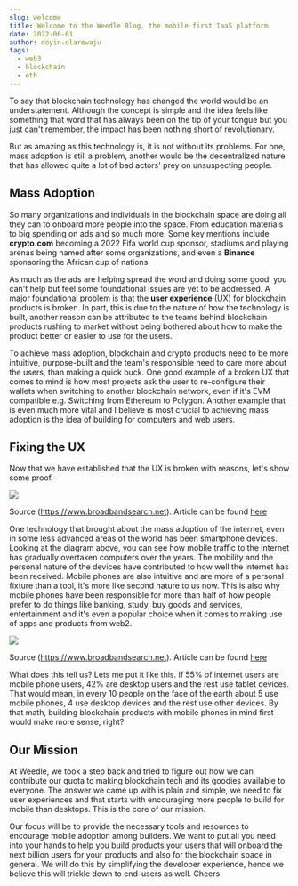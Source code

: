 ```yaml
---
slug: welcome
title: Welcome to the Weedle Blog, the mobile first IaaS platform.
date: 2022-06-01
author: doyin-olarewaju
tags:
  - web3
  - blockchain
  - eth
---
```

To say that blockchain technology has changed the world would be an understatement. Although the concept is simple and the idea feels like something that word that has always been on the tip of your tongue but you just can't remember, the impact has been nothing short of revolutionary.

But as amazing as this technology is, it is not without its problems. For one, mass adoption is still a problem, another would be the decentralized nature that has allowed quite a lot of bad actors' prey on unsuspecting people. 

## Mass Adoption

So many organizations and individuals in the blockchain space are doing all they can to onboard more people into the space. From education materials to big spending on ads and so much more. Some key mentions include **crypto.com** becoming a 2022 Fifa world cup sponsor, stadiums and playing arenas being named after some organizations, and even a **Binance** sponsoring the African cup of nations.

As much as the ads are helping spread the word and doing some good, you can't help but feel some foundational issues are yet to be addressed. A major foundational problem is that the **user experience** (UX) for blockchain products is broken. In part, this is due to the nature of how the technology is built, another reason can be attributed to the teams behind blockchain products rushing to market without being bothered about how to make the product better or easier to use for the users. 

To achieve mass adoption, blockchain and crypto products need to be more intuitive, purpose-built and the team's responsible need to care more about the users, than making a quick buck. One good example of a broken UX that comes to mind is how most projects ask the user to re-configure their wallets when switching to another blockchain network, even if it's EVM compatible e.g. Switching from Ethereum to Polygon. Another example that is even much more vital and I believe is most crucial to achieving mass adoption is the idea of building for computers and web users.

## Fixing the UX

Now that we have established that the UX is broken with reasons, let's show some proof. 

![](https://cdn.broadbandsearch.net/images/blogs/mobile-desktop-internet-usage-statistics/1616944750867-1._Percentage_of_Global_Mobile_Traffic-2C_2011-2021.png)

Source (<https://www.broadbandsearch.net>). Article can be found [here](https://www.broadbandsearch.net/blog/mobile-desktop-internet-usage-statistics) 

One technology that brought about the mass adoption of the internet, even in some less advanced areas of the world has been smartphone devices. Looking at the diagram above, you can see how mobile traffic to the internet has gradually overtaken computers over the years. The mobility and the personal nature of the devices have contributed to how well the internet has been received. Mobile phones are also intuitive and are more of a personal fixture than a tool, it's more like second nature to us now. This is also why mobile phones have been responsible for more than half of how people prefer to do things like banking, study, buy goods and services, entertainment and it's even a popular choice when it comes to making use of apps and products from web2.

![](https://cdn.broadbandsearch.net/images/blogs/mobile-desktop-internet-usage-statistics/1616944872379-3._Social_Media_Sites_Percentage_of_Usage_on_Mobile_Devices.png)

Source (<https://www.broadbandsearch.net>). Article can be found [here](https://www.broadbandsearch.net/blog/mobile-desktop-internet-usage-statistics)

What does this tell us? Lets me put it like this. If 55% of internet users are mobile phone users, 42% are desktop users and the rest use tablet devices. That would mean, in every 10 people on the face of the earth about 5 use mobile phones, 4 use desktop devices and the rest use other devices. By that math, building blockchain products with mobile phones in mind first would make more sense, right?

## Our Mission

At Weedle, we took a step back and tried to figure out how we can contribute our quota to making blockchain tech and its goodies available to everyone. The answer we came up with is plain and simple, we need to fix user experiences and that starts with encouraging more people to build for mobile than desktops. This is the core of our mission. 

Our focus will be to provide the necessary tools and resources to encourage mobile adoption among builders. We want to put all you need into your hands to help you build products your users that will onboard the next billion users for your products and also for the blockchain space in general. We will do this by simplifying the developer experience, hence we believe this will trickle down to end-users as well. Cheers